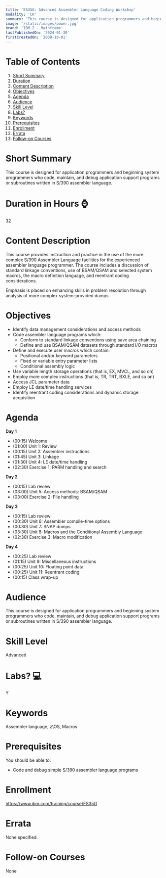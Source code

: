 ```yaml
---
title: 'ES35G: Advanced Assembler Language Coding Workshop'
modality: 'CR'
summary: 'This course is designed for application programmers and beginning system programmers who code, maintain, and debug application support programs or subroutines written in S/390 assembler language.'
image: '/static/images/power.jpg'
brand: 'IBM Z - Mainframe'
lastPublishedOn: '2024-01-30'
firstCreatedOn: '2009-10-01'
---
```

# Table of Contents
1.  [Short Summary](#short-summary)
2.  [Duration](#duration-in-hours-)
3.  [Content Description](#content-description)
4.  [Objectives](#objectives)
5.  [Agenda](#agenda)
6.  [Audience](#audience)
7.  [Skill Level](#skill-level)
8.  [Labs?](#labs-)
9.  [Keywords](#keywords)
10. [Prerequisites](#prerequisites)
11. [Enrollment](#enrollment)
12. [Errata](#errata)
13. [Follow-on Courses](#follow-on-courses)

# Short Summary
This course is designed for application programmers and beginning system programmers who code, maintain, and debug application support programs or subroutines written in S/390 assembler language.

# Duration in Hours ⌚
32

# Content Description
This course provides instruction and practice in the use of the more complex S/390 Assembler Language facilities for the experienced assembler language programmer. The course includes a discussion of standard linkage conventions, use of BSAM/QSAM and selected system macros, the macro definition language, and reentrant coding considerations.


Emphasis is placed on enhancing skills in problem resolution through analysis of more complex system-provided dumps.



# Objectives
* Identify data management considerations and access methods
* Code assembler language programs which:
	+ Conform to standard linkage conventions using save area chaining
	+ Define and use BSAM/QSAM datasets through standard I/O macros
* Define and execute user macros which contain:
	+ Positional and/or keyword parameters
	+ Fixed or variable entry parameter lists
	+ Conditional assembly logic
* Use variable length storage operations (that is, EX, MVCL, and so on)
* Employ more complex instructions (that is, TR, TRT, BXLE, and so on)
* Access JCL parameter data
* Employ LE date/time handling services
* Identify reentrant coding considerations and dynamic storage acquisition


# Agenda
**Day 1**

* (00:15) Welcome
* (01:00) Unit 1: Review
* (00:15) Unit 2: Assembler instructions
* (01:45) Unit 3: Linkage
* (01:30) Unit 4: LE date/time handling
* (02:30) Exercise 1: PARM handling and search

**Day 2**

* (00:15) Lab review
* (03:00) Unit 5: Access methods: BSAM/QSAM
* (03:00) Exercise 2: File handling

**Day 3**

* (00:15) Lab review
* (00:30) Unit 6: Assembler compile-time options
* (00:30) Unit 7: SNAP dumps
* (03:30) Unit 8: Macros and the Conditional Assembly Language
* (02:30) Exercise 3: Macro modification

**Day 4**

* (00:25) Lab review
* (01:15) Unit 9: Miscellaneous instructions
* (00:25) Unit 10: Floating point data
* (00:25) Unit 11: Reentrant coding
* (00:15) Class wrap-up


# Audience
This course is designed for application programmers and beginning system programmers who code, maintain, and debug application support programs or subroutines written in S/390 assembler language.



# Skill Level
Advanced

# Labs? 💻
Y

# Keywords
Assembler language, z\OS, Macros

# Prerequisites
You should be able to:


* Code and debug simple S/390 assembler language programs


# Enrollment
https://www.ibm.com/training/course/ES35G

# Errata
None specified.

# Follow-on Courses
None

